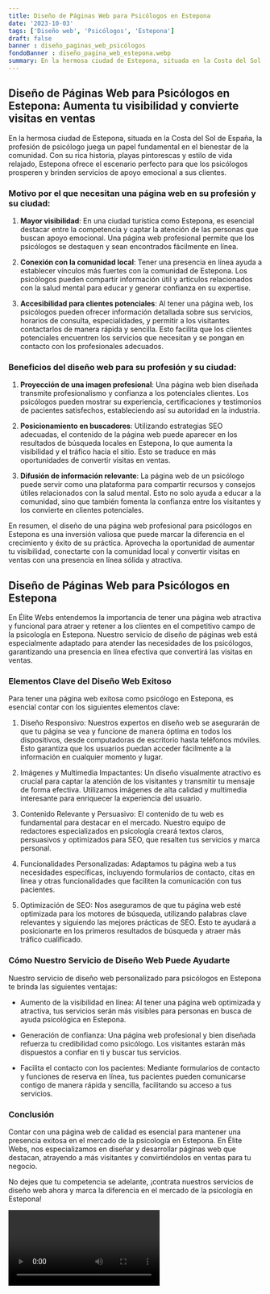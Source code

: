 ```yaml
---
title: Diseño de Páginas Web para Psicólogos en Estepona
date: '2023-10-03'
tags: ['Diseño web', 'Psicólogos', 'Estepona']
draft: false
banner : diseño_paginas_web_psicólogos
fondoBanner : diseño_pagina_web_estepona.webp
summary: En la hermosa ciudad de Estepona, situada en la Costa del Sol de España, la profesión de psicólogo juega un papel fundamental en el bienestar de la comunidad. Con su rica historia, playas pintorescas y estilo de vida relajado, Estepona ofrece el escenario perfecto para que los psicólogos prosperen y brinden servicios de apoyo emocional a sus clientes.
---
```


## Diseño de Páginas Web para Psicólogos en Estepona: Aumenta tu visibilidad y convierte visitas en ventas

En la hermosa ciudad de Estepona, situada en la Costa del Sol de España, la profesión de psicólogo juega un papel fundamental en el bienestar de la comunidad. Con su rica historia, playas pintorescas y estilo de vida relajado, Estepona ofrece el escenario perfecto para que los psicólogos prosperen y brinden servicios de apoyo emocional a sus clientes.

### Motivo por el que necesitan una página web en su profesión y su ciudad:

1. **Mayor visibilidad**: En una ciudad turística como Estepona, es esencial destacar entre la competencia y captar la atención de las personas que buscan apoyo emocional. Una página web profesional permite que los psicólogos se destaquen y sean encontrados fácilmente en línea.

2. **Conexión con la comunidad local**: Tener una presencia en línea ayuda a establecer vínculos más fuertes con la comunidad de Estepona. Los psicólogos pueden compartir información útil y artículos relacionados con la salud mental para educar y generar confianza en su expertise.

3. **Accesibilidad para clientes potenciales**: Al tener una página web, los psicólogos pueden ofrecer información detallada sobre sus servicios, horarios de consulta, especialidades, y permitir a los visitantes contactarlos de manera rápida y sencilla. Esto facilita que los clientes potenciales encuentren los servicios que necesitan y se pongan en contacto con los profesionales adecuados.

### Beneficios del diseño web para su profesión y su ciudad:

1. **Proyección de una imagen profesional**: Una página web bien diseñada transmite profesionalismo y confianza a los potenciales clientes. Los psicólogos pueden mostrar su experiencia, certificaciones y testimonios de pacientes satisfechos, estableciendo así su autoridad en la industria.

2. **Posicionamiento en buscadores**: Utilizando estrategias SEO adecuadas, el contenido de la página web puede aparecer en los resultados de búsqueda locales en Estepona, lo que aumenta la visibilidad y el tráfico hacia el sitio. Esto se traduce en más oportunidades de convertir visitas en ventas.

3. **Difusión de información relevante**: La página web de un psicólogo puede servir como una plataforma para compartir recursos y consejos útiles relacionados con la salud mental. Esto no solo ayuda a educar a la comunidad, sino que también fomenta la confianza entre los visitantes y los convierte en clientes potenciales.

En resumen, el diseño de una página web profesional para psicólogos en Estepona es una inversión valiosa que puede marcar la diferencia en el crecimiento y éxito de su práctica. Aprovecha la oportunidad de aumentar tu visibilidad, conectarte con la comunidad local y convertir visitas en ventas con una presencia en línea sólida y atractiva.

<GifSeo />

<Cta />

## Diseño de Páginas Web para Psicólogos en Estepona

En Élite Webs entendemos la importancia de tener una página web atractiva y funcional para atraer y retener a los clientes en el competitivo campo de la psicología en Estepona. Nuestro servicio de diseño de páginas web está especialmente adaptado para atender las necesidades de los psicólogos, garantizando una presencia en línea efectiva que convertirá las visitas en ventas.

### Elementos Clave del Diseño Web Exitoso

Para tener una página web exitosa como psicólogo en Estepona, es esencial contar con los siguientes elementos clave:

1. Diseño Responsivo: Nuestros expertos en diseño web se asegurarán de que tu página se vea y funcione de manera óptima en todos los dispositivos, desde computadoras de escritorio hasta teléfonos móviles. Esto garantiza que los usuarios puedan acceder fácilmente a la información en cualquier momento y lugar.

2. Imágenes y Multimedia Impactantes: Un diseño visualmente atractivo es crucial para captar la atención de los visitantes y transmitir tu mensaje de forma efectiva. Utilizamos imágenes de alta calidad y multimedia interesante para enriquecer la experiencia del usuario.

3. Contenido Relevante y Persuasivo: El contenido de tu web es fundamental para destacar en el mercado. Nuestro equipo de redactores especializados en psicología creará textos claros, persuasivos y optimizados para SEO, que resalten tus servicios y marca personal. 

4. Funcionalidades Personalizadas: Adaptamos tu página web a tus necesidades específicas, incluyendo formularios de contacto, citas en línea y otras funcionalidades que faciliten la comunicación con tus pacientes.

5. Optimización de SEO: Nos aseguramos de que tu página web esté optimizada para los motores de búsqueda, utilizando palabras clave relevantes y siguiendo las mejores prácticas de SEO. Esto te ayudará a posicionarte en los primeros resultados de búsqueda y atraer más tráfico cualificado.

### Cómo Nuestro Servicio de Diseño Web Puede Ayudarte

Nuestro servicio de diseño web personalizado para psicólogos en Estepona te brinda las siguientes ventajas:

- Aumento de la visibilidad en línea: Al tener una página web optimizada y atractiva, tus servicios serán más visibles para personas en busca de ayuda psicológica en Estepona.

- Generación de confianza: Una página web profesional y bien diseñada refuerza tu credibilidad como psicólogo. Los visitantes estarán más dispuestos a confiar en ti y buscar tus servicios.

- Facilita el contacto con los pacientes: Mediante formularios de contacto y funciones de reserva en línea, tus pacientes pueden comunicarse contigo de manera rápida y sencilla, facilitando su acceso a tus servicios.

### Conclusión

Contar con una página web de calidad es esencial para mantener una presencia exitosa en el mercado de la psicología en Estepona. En Élite Webs, nos especializamos en diseñar y desarrollar páginas web que destacan, atrayendo a más visitantes y convirtiéndolos en ventas para tu negocio.

No dejes que tu competencia se adelante, ¡contrata nuestros servicios de diseño web ahora y marca la diferencia en el mercado de la psicología en Estepona!

<Video />

<CtaBot job='Psicólogos' city='Estepona'/>

<Gmaps query='Estepona+españa+maps' />